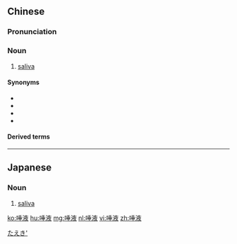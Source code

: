 ==Chinese==
{{zh-forms}}

===Pronunciation===
{{zh-pron
|m=tuò液
|m-s=to4ye3
|c=to3 jik6,toe3 jik6
|mn=qz:thò͘-ia̍k/xm,zz:thò-e̍k
|cat=n
}}

===Noun===
{{zh-noun}}

# [[saliva]]

====Synonyms====
* {{zh-l|口水}}
* {{zh-l|口涎}}
* {{zh-l|唾沫}}
* {{zh-l|涎水}}

====Derived terms====
{{zh-der|唾液腺}}

{{zh-cat|Bodily fluids}}

----

==Japanese==
{{ja-kanjitab|唾|液}}

===Noun===
{{ja-noun|だえき|count=-}}
# [[saliva]]

[[Category:ja:Bodily fluids|たえき']]

[[ko:唾液]]
[[hu:唾液]]
[[mg:唾液]]
[[nl:唾液]]
[[vi:唾液]]
[[zh:唾液]]